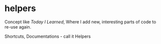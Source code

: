 # helpers 
Concept like *Today I Learned*, 
Where I add new, interesting parts of code to re-use again.

Shortcuts, Documentations - call it Helpers